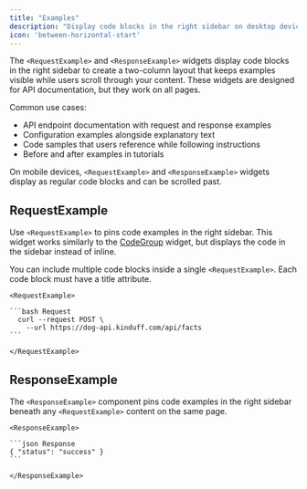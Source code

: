 ```yaml
---
title: "Examples"
description: "Display code blocks in the right sidebar on desktop devices"
icon: 'between-horizontal-start'
---
```


The `<RequestExample>` and `<ResponseExample>` widgets display code blocks in the right sidebar to create a two-column layout that keeps examples visible while users scroll through your content. These widgets are designed for API documentation, but they work on all pages.

Common use cases:

- API endpoint documentation with request and response examples
- Configuration examples alongside explanatory text
- Code samples that users reference while following instructions
- Before and after examples in tutorials

On mobile devices, `<RequestExample>` and `<ResponseExample>` widgets display as regular code blocks and can be scrolled past.

## RequestExample

Use `<RequestExample>` to pins code examples in the right sidebar. This widget works similarly to the [CodeGroup](/widgets/code-groups) widget, but displays the code in the sidebar instead of inline.

You can include multiple code blocks inside a single `<RequestExample>`. Each code block must have a title attribute.

````mdx RequestExample
<RequestExample>

```bash Request
  curl --request POST \
    --url https://dog-api.kinduff.com/api/facts
```

</RequestExample>
````

## ResponseExample

The `<ResponseExample>` component pins code examples in the right sidebar beneath any `<RequestExample>` content on the same page.

````mdx ResponseExample
<ResponseExample>

```json Response
{ "status": "success" }
```

</ResponseExample>
````
